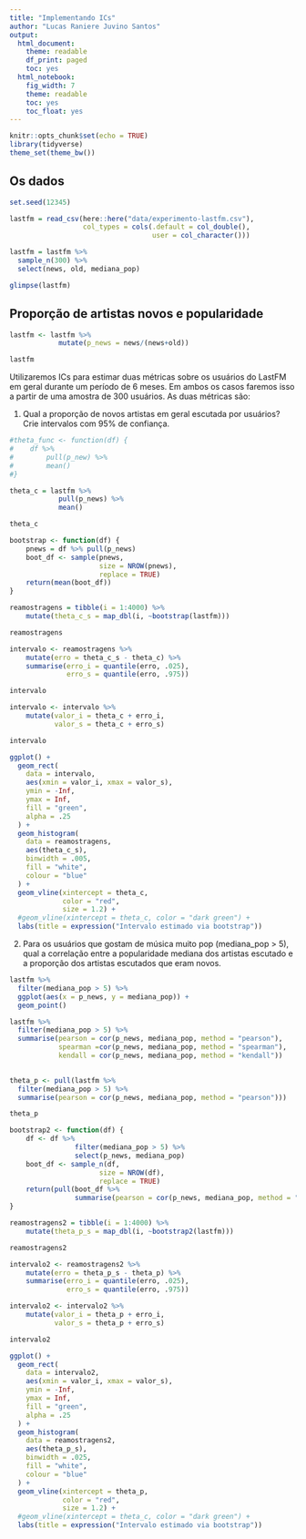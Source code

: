 ```yaml
---
title: "Implementando ICs"
author: "Lucas Raniere Juvino Santos"
output:
  html_document:
    theme: readable
    df_print: paged
    toc: yes
  html_notebook:
    fig_width: 7
    theme: readable
    toc: yes
    toc_float: yes
---
```


```r
knitr::opts_chunk$set(echo = TRUE)
library(tidyverse)
theme_set(theme_bw())
```



## Os dados

```r
set.seed(12345)

lastfm = read_csv(here::here("data/experimento-lastfm.csv"), 
                  col_types = cols(.default = col_double(), 
                                   user = col_character()))

lastfm = lastfm %>% 
  sample_n(300) %>% 
  select(news, old, mediana_pop)

glimpse(lastfm)
```

## Proporção de artistas novos e popularidade

```r
lastfm <- lastfm %>%
            mutate(p_news = news/(news+old))

lastfm
```


Utilizaremos ICs para estimar duas métricas sobre os usuários do LastFM em geral durante um período de 6 meses. Em ambos os casos faremos isso a partir de uma amostra de 300 usuários. As duas métricas são: 

1. Qual a proporção de novos artistas em geral escutada por usuários?
Crie intervalos com 95% de confiança.

```r
#theta_func <- function(df) {
#    df %>%
#        pull(p_new) %>%
#        mean()
#}

theta_c = lastfm %>%
            pull(p_news) %>%
            mean()

theta_c
```

```r
bootstrap <- function(df) {
    pnews = df %>% pull(p_news)
    boot_df <- sample(pnews,
                      size = NROW(pnews),
                      replace = TRUE)
    return(mean(boot_df))
}
```

```r
reamostragens = tibble(i = 1:4000) %>%
    mutate(theta_c_s = map_dbl(i, ~bootstrap(lastfm)))

reamostragens
```


```r
intervalo <- reamostragens %>%
    mutate(erro = theta_c_s - theta_c) %>%
    summarise(erro_i = quantile(erro, .025),
              erro_s = quantile(erro, .975))

intervalo
```

```r
intervalo <- intervalo %>%
    mutate(valor_i = theta_c + erro_i,
           valor_s = theta_c + erro_s)

intervalo
```

```r
ggplot() +
  geom_rect(
    data = intervalo,
    aes(xmin = valor_i, xmax = valor_s),
    ymin = -Inf,
    ymax = Inf,
    fill = "green",
    alpha = .25
  ) +
  geom_histogram(
    data = reamostragens,
    aes(theta_c_s),
    binwidth = .005,
    fill = "white",
    colour = "blue"
  ) +
  geom_vline(xintercept = theta_c,
             color = "red",
             size = 1.2) +
  #geom_vline(xintercept = theta_c, color = "dark green") +
  labs(title = expression("Intervalo estimado via bootstrap"))
```


2. Para os usuários que gostam de música muito pop (mediana_pop > 5), qual a correlação entre a popularidade mediana dos artistas escutado e a proporção dos artistas escutados que eram novos. 

```r
lastfm %>%
  filter(mediana_pop > 5) %>%
  ggplot(aes(x = p_news, y = mediana_pop)) +
  geom_point()

lastfm %>%
  filter(mediana_pop > 5) %>%
  summarise(pearson = cor(p_news, mediana_pop, method = "pearson"),
            spearman =cor(p_news, mediana_pop, method = "spearman"),
            kendall = cor(p_news, mediana_pop, method = "kendall"))
               
```

```r
theta_p <- pull(lastfm %>%
  filter(mediana_pop > 5) %>%
  summarise(pearson = cor(p_news, mediana_pop, method = "pearson")))

theta_p
```

```r
bootstrap2 <- function(df) {
    df <- df %>% 
                filter(mediana_pop > 5) %>%
                select(p_news, mediana_pop)
    boot_df <- sample_n(df,
                      size = NROW(df),
                      replace = TRUE)
    return(pull(boot_df %>%
                summarise(pearson = cor(p_news, mediana_pop, method = "pearson"))))
}
```


```r
reamostragens2 = tibble(i = 1:4000) %>%
    mutate(theta_p_s = map_dbl(i, ~bootstrap2(lastfm)))

reamostragens2

```

```r
intervalo2 <- reamostragens2 %>%
    mutate(erro = theta_p_s - theta_p) %>%
    summarise(erro_i = quantile(erro, .025),
              erro_s = quantile(erro, .975))

intervalo2 <- intervalo2 %>%
    mutate(valor_i = theta_p + erro_i,
           valor_s = theta_p + erro_s)

intervalo2
```

```r
ggplot() +
  geom_rect(
    data = intervalo2,
    aes(xmin = valor_i, xmax = valor_s),
    ymin = -Inf,
    ymax = Inf,
    fill = "green",
    alpha = .25
  ) +
  geom_histogram(
    data = reamostragens2,
    aes(theta_p_s),
    binwidth = .025,
    fill = "white",
    colour = "blue"
  ) +
  geom_vline(xintercept = theta_p,
             color = "red",
             size = 1.2) +
  #geom_vline(xintercept = theta_c, color = "dark green") +
  labs(title = expression("Intervalo estimado via bootstrap"))
```

